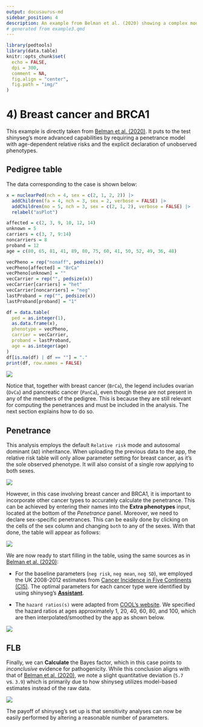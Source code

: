 ```yaml
---
output: docusaurus-md
sidebar_position: 4
description: An example from Belman et al. (2020) showing a complex model with age-dependent relative risks.
# generated from example3.qmd
---
```


```r
library(pedtools)
library(data.table)
knitr::opts_chunk$set(
  echo = FALSE,
  dpi = 300,
  comment = NA,
  fig.align = "center",
  fig.path = "img/"
)
```

# 4) Breast cancer and BRCA1

This example is directly taken from [Belman et al. (2020)](https://doi.org/10.1038/s41436-020-0920-4). It puts to the test shinyseg's more advanced capabilities by requiring a penetrance model with age-dependent relative risks and the explicit declaration of unobserved phenotypes.

## Pedigree table

The data corresponding to the case is shown below:

```r
x = nuclearPed(nch = 4, sex = c(2, 1, 2, 2)) |>
  addChildren(fa = 4, nch = 3, sex = 2, verbose = FALSE) |>
  addChildren(mo = 5, nch = 3, sex = c(2, 1, 2), verbose = FALSE) |>
  relabel("asPlot")

affected = c(2, 3, 9, 10, 12, 14)
unknown = 5
carriers = c(3, 7, 9:14)
noncarriers = 8
proband = 12
age = c(80, 65, 81, 41, 89, 80, 75, 60, 41, 50, 52, 49, 36, 48)

vecPheno = rep("nonaff", pedsize(x))
vecPheno[affected] = "BrCa"
vecPheno[unknown] = ""
vecCarrier = rep("", pedsize(x))
vecCarrier[carriers] = "het"
vecCarrier[noncarriers] = "neg"
lastProband = rep("", pedsize(x))
lastProband[proband] = "1"

df = data.table(
  ped = as.integer(1),
  as.data.frame(x),
  phenotype = vecPheno,
  carrier = vecCarrier,
  proband = lastProband,
  age = as.integer(age)
)
df[is.na(df) | df == ""] = "."
print(df, row.names = FALSE)
```

<img src={require("./img/ex4-ped.png").default} style={{maxHeight:"350px"}} />

Notice that, together with breast cancer (`BrCa`), the legend includes ovarian (`OvCa`) and pancreatic cancer (`PanCa`), even though these are not present in any of the members of the pedigree. This is because they are still relevant for computing the penetrances and must be included in the analysis. The next section explains how to do so.


## Penetrance

This analysis employs the default `Relative risk` mode and autosomal dominant (`AD`) inheritance. When uploading the previous data to the app, the relative risk table will only allow parameter setting for breast cancer, as it's the sole observed phenotype. It will also consist of a single row applying to both sexes.

<img src={require("./img/ex4-rrisk-tab1.png").default} style={{maxHeight:"400px"}} />

However, in this case involving breast cancer and BRCA1, it is important to incorporate other cancer types to accurately calculate the penetrance. This can be achieved by entering their names into the **Extra phenotypes** input, located at the bottom of the *Penetrance* panel. Moreover, we need to declare sex-specific penetrances. This can be easily done by clicking on the cells of the sex column and changing `both` to any of the sexes. With that done, the table will appear as follows:

<img src={require("./img/ex4-rrisk-tab3.png").default} style={{maxHeight:"600px"}} />

We are now ready to start filling in the table, using the same sources as in [Belman et al. (2020)](https://doi.org/10.1038/s41436-020-0920-4):

- For the baseline parameters (`neg risk`, `neg mean`, `neg SD`), we employed the UK 2008-2012 estimates from [Cancer Incidence in Five Continents (CI5)](https://ci5.iarc.fr). The optimal parameters for each cancer type were identified by using shinyseg's [**Assistant**](../how-to/penetrance#optimal-parameters).

- The `hazard ratios(s)` were adapted from [COOL's website](https://fenglab.chpc.utah.edu/cool2/manual.html). We specified the hazard ratios at ages approximately 1, 20, 40, 60, 80, and 100, which are then interpolated/smoothed by the app as shown below.

<img src={require("./img/ex4-rrisk-tab4.png").default} style={{maxHeight:"600px"}} />

## FLB

Finally, we can **Calculate** the Bayes factor, which in this case points to *inconclusive* evidence for pathogenicity. While this conclusion aligns with that of [Belman et al. (2020)](https://doi.org/10.1038/s41436-020-0920-4), we note a slight quantitative deviation (`5.7` vs. `3.9`) which is primarily due to how shinyseg utilizes model-based estimates instead of the raw data.

<img src={require("./img/ex4-flb.png").default} style={{maxHeight:"150px"}} />

The payoff of shinyseg's set up is that sensitivity analyses can now be easily performed by altering a reasonable number of parameters.

